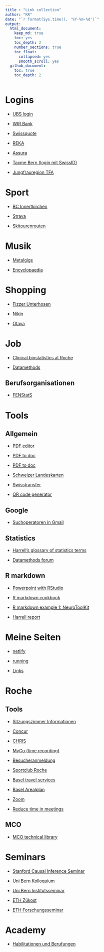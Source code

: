 ```yaml
---
title : "Link collection"
author: "KR"
date: "`r format(Sys.time(), '%Y-%m-%d')`"
output: 
  html_document:
    keep_md: true
    toc: yes
    toc_depth: 2
    number_sections: true
    toc_float:
      collapsed: yes
      smooth_scroll: yes
  github_document: 
    toc: true
    toc_depth: 2
---
```



# Logins

* [UBS login](https://ebanking-ch2.ubs.com/workbench/WorkbenchOpenAction.do?login&)

* [WIR Bank](https://wwwsec.wir.ch/authen/login)

* [Swissquote](https://trade.swissquote.ch/my.policy)

* [REKA](https://reka.ch/de/rekageld/login-kundenportal)

* [Assura](https://www.e-assura.ch/account/Login.aspx)

* [Taxme Bern (login mit SwissID)](https://www.belogin.directories.be.ch/cms/de/welcome.html)

* [Jungfrauregion TFA](https://jrtag.ch/index-de.php?frameset=9)

# Sport

* [BC Innertkirchen](https://www.bcinnertkirchen.ch/)

* [Strava](https://www.strava.com/dashboard)

* [Skitourenrouten](https://map.geo.admin.ch/?topic=ech&lang=de&bgLayer=ch.swisstopo.pixelkarte-farbe&layers=ch.swisstopo-karto.skitouren&layers_opacity=0.8&E=2653162.27&N=1171650.86&zoom=7)

# Musik

* [Metalgigs](https://metalgigs.ch/konzerte)

* [Encyclopaedia](https://www.metal-archives.com/)

# Shopping

* [Fizzer Unterhosen](https://www.flizzer.ch/)

* [Nikin](https://nikin.ch/)

* [Otaya](https://otaya.de/)

# Job

* [Clinical biostatistics at Roche](https://numbersman77.github.io/pharma/pharma.html)

* [Datamethods](https://discourse.datamethods.org/t/welcome-to-datamethods/8)

## Berufsorganisationen

* [FENStatS](https://www.fenstats.eu/acc_application)

# Tools

## Allgemein

* [PDF editor](https://pdfbob.com/editor/)

* [PDF to doc](https://pdf2doc.com/de/)

* [PDF to doc](https://convertio.co/de/pdf-docx/)

* [Schweizer Landeskarten](https://map.geo.admin.ch/?topic=swisstopo)

* [Swisstransfer](https://www.swisstransfer.com/de)

* [QR code generator](https://www.qrcode-generator.ch/)

## Google

* [Suchoperatoren in Gmail](https://support.google.com/mail/answer/7190?hl=de)

## Statistics

* [Harrell's glossary of statistics terms](http://hbiostat.org/doc/glossary.pdf)

* [Datamethods forum](https://discourse.datamethods.org/)

## R markdown

* [Powerpoint with RStudio](https://support.rstudio.com/hc/en-us/articles/360004672913-Rendering-PowerPoint-Presentations-with-RStudio)

* [R markdown cookbook](https://bookdown.org/yihui/rmarkdown-cookbook/)

* [R markdown example 1: NeuroToolKit](NeuroToolKit Exploratory Analysis)

* [Harrell report](http://hbiostat.org/R/hreport/)

# Meine Seiten

* [netlify](https://numbersman77.netlify.app/)

* [running](https://rufi77.github.io/running/)

* [Links](https://rufi77.github.io/links/links.html)

# Roche

## Tools

* [Sitzungszimmer Informationen](http://cafm:18070/case/PSS/5472_SiZi/Forms/RoomListForm.aspx?2)

* [Concur](https://eu1.concursolutions.com/home.asp)

* [CHRIS](https://oneportal.roche.com/irj/portal/simplyone/home)

* [MyCo (time recording)](https://myco.roche.com/)

* [Besucheranmeldung](http://besucher.bas.roche.com/Forms/Logout.aspx)

* [Sportclub Roche](https://scroche.ch/sektionen1)

* [Basel travel services](https://sites.google.com/roche.com/basel-travel-services/home)

* [Basel Arealplan](https://sites.google.com/roche.com/realestatemanagement/services/site-map)

* [Zoom](https://sites.google.com/gene.com/collaborationtools/apps/more/zoom)

* [Reduce time in meetings](https://sites.google.com/gene.com/experimenttemplate/home?authuser=0)

## MCO 

* [MCO technical library](https://recpoint.roche.com/rc/0571/MCO%20Technical%20Library/Forms/AllItems.aspx?RootFolder=%2Frc%2F0571%2FMCO%20Technical%20Library&&InitialTabId=Ribbon%2EDocument&VisibilityContext=WSSTabPersistence)

# Seminars

* [Stanford Causal Inference Seminar](https://sites.google.com/view/ocis/)

* [Uni Bern Kolloquium](https://www.imsv.unibe.ch/research/talks/colloquia/index_eng.html)

* [Uni Bern Institutsseminar](https://www.imsv.unibe.ch/research/talks/institute_seminar/index_eng.html)

* [ETH Zükost](https://math.ethz.ch/sfs/news-and-events/seminar-applied-statistics.html)

* [ETH Forschungsseminar](https://math.ethz.ch/sfs/news-and-events/research-seminar.html)

# Academy

* [Habilitationen und Berufungen](https://www.academics.ch/ratgeber/habilitation-und-berufungen)


